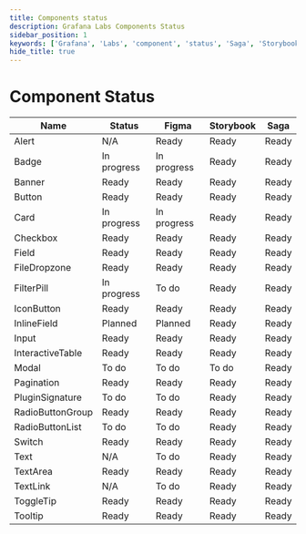 ```yaml
---
title: Components status
description: Grafana Labs Components Status
sidebar_position: 1
keywords: ['Grafana', 'Labs', 'component', 'status', 'Saga', 'Storybook', 'Figma']
hide_title: true
---
```



# Component Status <Badge text="draft" color="orange"></Badge> 

<div className='components-table'>

| Name | Status | Figma | Storybook | Saga |
| ---- | ------ | ----- | --------- | ---- |
| Alert | <Icon name='question-circle'/> N/A | <Icon name='check-circle'/> Ready | <Icon name='check-circle'/> Ready | <Icon name='check-circle'/> Ready |
| Badge | <Icon name='sync'/> In progress | <Icon name='sync'/> In progress | <Icon name='check-circle'/> Ready | <Icon name='check-circle'/> Ready |
| Banner | <Icon name='check-circle'/> Ready | <Icon name='check-circle'/> Ready | <Icon name='check-circle'/> Ready | <Icon name='check-circle'/> Ready |
| Button | <Icon name='check-circle'/> Ready | <Icon name='check-circle'/> Ready | <Icon name='check-circle'/> Ready | <Icon name='check-circle'/> Ready |
| Card | <Icon name='sync'/> In progress | <Icon name='sync'/> In progress | <Icon name='check-circle'/> Ready | <Icon name='check-circle'/> Ready |
| Checkbox | <Icon name='check-circle'/> Ready | <Icon name='check-circle'/> Ready | <Icon name='check-circle'/> Ready | <Icon name='check-circle'/> Ready |
| Field | <Icon name='check-circle'/> Ready | <Icon name='check-circle'/> Ready | <Icon name='check-circle'/> Ready | <Icon name='check-circle'/> Ready |
| FileDropzone | <Icon name='check-circle'/> Ready | <Icon name='check-circle'/> Ready | <Icon name='check-circle'/> Ready | <Icon name='check-circle'/> Ready |
| FilterPill | <Icon name='sync'/> In progress | <Icon name='list-ul'/> To do | <Icon name='check-circle'/> Ready | <Icon name='check-circle'/> Ready |
| IconButton | <Icon name='check-circle'/> Ready | <Icon name='check-circle'/> Ready | <Icon name='check-circle'/> Ready | <Icon name='check-circle'/> Ready |
| InlineField | <Icon name='calendar-alt'/> Planned | <Icon name='calendar-alt'/> Planned | <Icon name='check-circle'/> Ready | <Icon name='check-circle'/> Ready |
| Input | <Icon name='check-circle'/> Ready | <Icon name='check-circle'/> Ready | <Icon name='check-circle'/> Ready | <Icon name='check-circle'/> Ready |
| InteractiveTable | <Icon name='check-circle'/> Ready | <Icon name='check-circle'/> Ready | <Icon name='check-circle'/> Ready | <Icon name='check-circle'/> Ready |
| Modal | <Icon name='list-ul'/> To do | <Icon name='list-ul'/> To do | <Icon name='list-ul'/> To do | <Icon name='check-circle'/> Ready |
| Pagination | <Icon name='check-circle'/> Ready | <Icon name='check-circle'/> Ready | <Icon name='check-circle'/> Ready | <Icon name='check-circle'/> Ready |
| PluginSignature | <Icon name='list-ul'/> To do | <Icon name='list-ul'/> To do | <Icon name='check-circle'/> Ready | <Icon name='check-circle'/> Ready |
| RadioButtonGroup | <Icon name='check-circle'/> Ready | <Icon name='check-circle'/> Ready | <Icon name='check-circle' /> Ready | <Icon name='check-circle'/> Ready |
| RadioButtonList | <Icon name='list-ul'/> To do | <Icon name='list-ul'/> To do | <Icon name='check-circle'/> Ready | <Icon name='check-circle'/> Ready |
| Switch | <Icon name='check-circle'/> Ready | <Icon name='check-circle'/> Ready | <Icon name='check-circle'/> Ready | <Icon name='check-circle'/> Ready |
| Text | <Icon name='question-circle'/> N/A | <Icon name='list-ul'/> To do | <Icon name='check-circle'/> Ready | <Icon name='check-circle'/> Ready |
| TextArea | <Icon name='check-circle'/> Ready | <Icon name='check-circle'/> Ready | <Icon name='check-circle'/> Ready | <Icon name='check-circle'/> Ready |
| TextLink | <Icon name='question-circle'/> N/A | <Icon name='list-ul'/> To do | <Icon name='check-circle'/> Ready | <Icon name='check-circle'/> Ready |
| ToggleTip | <Icon name='check-circle'/> Ready | <Icon name='check-circle'/> Ready | <Icon name='check-circle'/> Ready | <Icon name='check-circle'/> Ready |
| Tooltip | <Icon name='check-circle'/> Ready | <Icon name='check-circle'/> Ready | <Icon name='check-circle'/> Ready | <Icon name='check-circle'/> Ready |

</div>